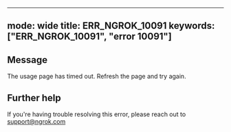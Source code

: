 
---
mode: wide
title: ERR_NGROK_10091
keywords: ["ERR_NGROK_10091", "error 10091"]
---

## Message
The usage page has timed out. Refresh the page and try again.




## Further help
If you're having trouble resolving this error, please reach out to [support@ngrok.com](mailto:support@ngrok.com?subject=Help%20with%20ERR_NGROK_10091)

